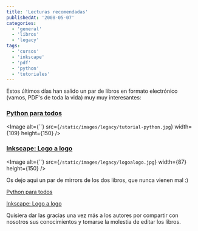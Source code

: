 ```yaml
---
title: 'Lecturas recomendadas'
publishedAt: '2008-05-07'
categories:
  - 'general'
  - 'libros'
  - 'legacy'
tags:
  - 'cursos'
  - 'inkscape'
  - 'pdf'
  - 'python'
  - 'tutoriales'
---
```


Estos últimos días han salido un par de libros en formato electrónico (vamos, PDF's de toda la vida) muy muy interesantes:

### [Python para todos](http://mundogeek.net/tutorial-python/)

<Image
alt={\`\`} src={`/static/images/legacy/tutorial-python.jpg`}
width={109}
height={150}
/>

### [Inkscape: Logo a logo](http://joaclintistgud.wordpress.com/2008/05/06/curso-de-inkscape-logo-a-logo/)

<Image
alt={\`\`} src={`/static/images/legacy/logoalogo.jpg`}
width={87}
height={150}
/>

Os dejo aqui un par de mirrors de los dos libros, que nunca vienen mal :)

[Python para todos](http://stuff.jinlabs.com/dump/python-para-todos.zip)

[Inkscape: Logo a logo](http://stuff.jinlabs.com/dump/logo_a_logo.pdf)

Quisiera dar las gracias una vez más a los autores por compartir con nosotros sus conocimientos y tomarse la molestia de editar los libros.
